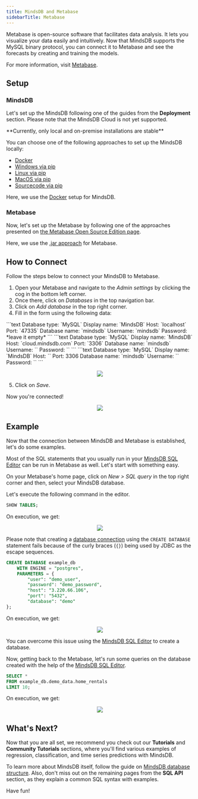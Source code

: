 ```yaml
---
title: MindsDB and Metabase
sidebarTitle: Metabase
---
```


Metabase is open-source software that facilitates data analysis. It lets you visualize your data easily and intuitively. Now that MindsDB supports the MySQL binary protocol, you can connect it to Metabase and see the forecasts by creating and training the models.

For more information, visit [Metabase](https://www.metabase.com/).

## Setup

### MindsDB

Let's set up the MindsDB following one of the guides from the **Deployment**
section. Please note that the MindsDB Cloud is not yet supported.

<Warning>
  **Currently, only local and on-premise installations are stable**
</Warning>

You can choose one of the following approaches to set up the MindsDB locally:

- [Docker](/setup/self-hosted/docker)
- [Windows via pip](/setup/self-hosted/pip/windows)
- [Linux via pip](/setup/self-hosted/pip/linux)
- [MacOS via pip](/setup/self-hosted/pip/macos)
- [Sourcecode via pip](/setup/self-hosted/pip/source)

Here, we use the [Docker](/setup/self-hosted/docker) setup for MindsDB.

### Metabase

Now, let's set up the Metabase by following one of the approaches presented on
[the Metabase Open Source Edition page](https://www.metabase.com/start/oss/).

Here, we use the
[.jar approach](https://www.metabase.com/docs/latest/installation-and-operation/running-the-metabase-jar-file.html)
for Metabase.

## How to Connect

Follow the steps below to connect your MindsDB to Metabase.

1. Open your Metabase and navigate to the _Admin settings_ by clicking the cog
   in the bottom left corner.
2. Once there, click on _Databases_ in the top navigation bar.
3. Click on _Add database_ in the top right corner.
4. Fill in the form using the following data:

  <Tabs>
    <Tab title="Local MindsDB">
      ```text
      Database type: `MySQL`
      Display name: `MindsDB`
      Host: `localhost`
      Port: `47335`
      Database name: `mindsdb`
      Username: `mindsdb`
      Password: *leave it empty*
      ```
    </Tab>
    <Tab title="MindsDB Cloud">
      ```text
      Database type: `MySQL`
      Display name: `MindsDB`
      Host: `cloud.mindsdb.com`
      Port: `3306`
      Database name: `mindsdb`
      Username: `<your MindsDB Cloud username>`
      Password: `<your MindsDB Cloud password>`
      ```
    </Tab>
    <Tab title="MindsDB Pro">
      ```text
      Database type: `MySQL`
      Display name: `MindsDB`
      Host: `<dedicated instance ip>`
      Port: 3306
      Database name: `mindsdb`
      Username: `<your MindsDB Cloud username>`
      Password: `<your MindsDB Cloud password>`
      ```
    </Tab>
  </Tabs>
  

   <p align="center">
     <img src="/assets/metabase_add_database.png" />
   </p>

5. Click on _Save_.

Now you're connected!

<p align="center">
  <img src="/assets/metabase_connected.png" />
</p>

## Example

Now that the connection between MindsDB and Metabase is established, let's do
some examples.

Most of the SQL statements that you usually run in your
[MindsDB SQL Editor](/connect/mindsdb_editor/) can be run in Metabase as well.
Let's start with something easy.

On your Metabase's home page, click on _New > SQL query_ in the top right corner
and then, select your MindsDB database.

Let's execute the following command in the editor.

```sql
SHOW TABLES;
```

On execution, we get:

<p align="center">
  <img src="/assets/metabase_run_query_show_tables.png" />
</p>

Please note that creating a
[database connection](/sql/tutorials/home-rentals/#connecting-the-data) using
the `CREATE DATABASE` statement fails because of the curly braces (`{}`) being
used by JDBC as the escape sequences.

```sql
CREATE DATABASE example_db
    WITH ENGINE = "postgres",
    PARAMETERS = {
        "user": "demo_user",
        "password": "demo_password",
        "host": "3.220.66.106",
        "port": "5432",
        "database": "demo"
};
```

On execution, we get:

<p align="center">
  <img src="/assets/metabase_run_query_failure.png" />
</p>

You can overcome this issue using the
[MindsDB SQL Editor](/connect/mindsdb_editor/) to create a database.

Now, getting back to the Metabase, let's run some queries on the database
created with the help of the [MindsDB SQL Editor](/connect/mindsdb_editor/).

```sql
SELECT *
FROM example_db.demo_data.home_rentals
LIMIT 10;
```

On execution, we get:

<p align="center">
  <img src="/assets/metabase_run_query_home_rentals.png" />
</p>

## What's Next?

Now that you are all set, we recommend you check out our **Tutorials** and
**Community Tutorials** sections, where you'll find various examples of
regression, classification, and time series predictions with MindsDB.

To learn more about MindsDB itself, follow the guide on
[MindsDB database structure](/sql/table-structure/). Also, don't miss out on the
remaining pages from the **SQL API** section, as they explain a common SQL
syntax with examples.

Have fun!
